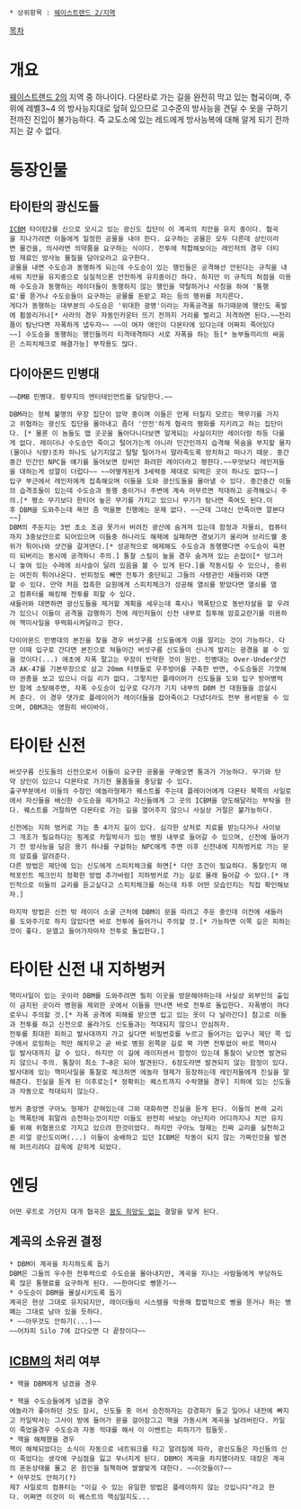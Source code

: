  * 상위항목 : [[웨이스트랜드 2/지역]]

[[목차]]

= 개요 =
[[웨이스트랜드 2]]의 지역 중 하나이다. 다몬타로 가는 길을 완전히 막고 있는 협곡이며, 주위에 레벨3~4 의 방사능지대로 덮혀 있으므로 고수준의 방사능을 견딜 수 옷을 구하기 전까진 진입이 불가능하다. 즉 교도소에 있는 레드에게 방사능복에 대해 알게 되기 전까지는 갈 수 없다. 

= 등장인물 =
== 타이탄의 광신도들 ==
 [[ICBM]] 타이탄2를 신으로 모시고 있는 광신도 집단이 이 계곡의 치안을 유지 중이다. 협곡을 지나가려면 이들에게 일정한 공물을 내야 한다. 요구하는 공물은 모두 다른데 상인이라면 물건을, 의사라면 의약품을 요구하는 식이다. 전투에 적합해보이는 레인저의 경우 더티밤 재료인 방사능 물질을 담아오라고 요구한다. 
 공물을 내면 수도승과 동행하게 되는데 수도승이 있는 행인들은 공격해선 안된다는 규칙을 내세워 치안을 유지중으로 실질적으론 안전하게 유지중이긴 하다. 하지만 이 규칙의 허점을 이용해 수도승과 동행하는 레이더들이 동행하지 않는 행인을 약탈하거나 사칭을 하여 '통행료'를 뜯거나 수도승들이 요구하는 공물를 돈받고 파는 등의 행위를 저지른다.
 게다가 동행하는 대부분의 수도승은 '위대한 광명'이라는 자폭공격을 하기때문에 행인도 폭발에 휩쓸리거나[* 사라의 경우 자동인카운터 뜨기 전까지 거리를 벌리고 저격하면 된다.~~전리품이 탐난다면 자폭하게 냅두자~~ ~~이 여자 애인이 다몬타에 있다는데 어짜피 죽어있다~~] 수도승을 동행하는 행인들끼리 티격태격하다 서로 자폭을 하는 등[* 농부들끼리의 싸움은 스피치체크로 해결가능] 부작용도 많다.


== 다이아몬드 민병대 ==
 ~~DMB 민병대. 황무지의 엔터테인먼트를 담당한다.~~

 DBM라는 정체 불명의 무장 집단이 암약 중이며 이들은 언제 터질지 모르는 핵무기를 가지고 위협하는 광신도 집단을 몰아내고 좀더 '안전'하게 협곡의 평화를 지키려고 하는 집단이다. [* 물론 이 놈들도 맵 곳곳을 돌아다니다보면 알게되는 사실이지만 레이더랑 하등 다를게 없다. 레이더나 수도승만 죽이고 털어가는게 아니라 민간인까지 습격해 목숨을 부지할 물자(물이나 식량)조차 하나도 남기지않고 탈탈 털어가서 말라죽도록 방치하고 떠나기 때문. 중간중간 민간인 NPC들 얘기를 들어보면 장비만 화려한 레이더라고 평한다.~~무엇보다 레인저들을 대하는게 성깔이 더럽다~~ ~~어떻게된게 3세력중 제대로 되먹은 곳이 하나도 없다~~]
 입구 부근에서 레인저에게 접촉해오며 이들을 도와 광신도들을 몰아낼 수 있다. 중간중간 이들의 습격조들이 있는데 수도승과 동행 중이거나 주변에 계속 머무르면 적대하고 공격해오니 주의.[* 평소 무기보다 한티어 높은 무기를 가지고 있으니 무기가 탐나면 죽여도 된다.이후 DBM을 도와주는데 욕만 좀 먹을뿐 진행에는 문제 없다. ~~근데 그대신 안죽이면 깔본다~~]
 DBM의 주둔지는 3번 초소 조금 못가서 버려진 광산에 숨겨져 있는데 함정과 자물쇠, 컴퓨터까지 3중보안으로 되어있으며 이들중 하나라도 해제에 실패하면 경보기가 울리며 브리드웰 중위가 튀어나와 샷건을 갈겨댄다.[* 성공적으로 해제해도 수도승과 동행했다면 수도승이 육편이 되버리는 동시에 공격하니 주의.] 통찰 스킬이 높을 경우 숨겨져 있는 손잡이[* 덩그러니 놓여 있는 수레에 쇠사슬이 달려 있음을 볼 수 있게 된다.]를 작동시킬 수 있으나, 중위는 여전히 튀어나온다. 반피정도 빼면 전투가 중단되고 그들의 사령관인 새들러와 대면할 수 있다. 만약 처음 접촉한 요원에게 스피치체크가 성공해 열쇠를 받았다면 열쇠를 열고 컴퓨터를 해킹해 전투를 피할 수 있다.
 새들러와 대면하면 광신도들을 제거할 계획을 세우는데 혹시나 핵폭탄으로 동반자살을 할 우려가 있으니 이들이 공격을 감행하기 전에 레인저들이 신전 내부로 침투해 암호교란기를 이용하여 핵미사일을 무력화시켜달라고 한다.

 다이아몬드 민병대의 본진을 찾을 경우 버섯구름 신도들에게 이를 알리는 것이 가능하다. 다만 이때 입구로 간다면 본진으로 쳐들어간 버섯구름 신도들이 신나게 발리는 광경을 볼 수 있을 것이다(...) 애초에 자폭 말고는 무장이 빈약한 것이 원인. 민병대는 Over-Under샷건과 AK-47를 기본무장으로 삼고 20mm 터렛들로 우주방어를 구축한 반면, 수도승들은 기껏해야 권총을 쏘고 있으니 이길 리가 없다. 그렇지만 플레이어가 신도들을 도와 입구 방어병력만 함께 소탕해주면, 자폭 수도승이 입구로 다가가 기지 내부의 DBM 전 대원들을 끔살시켜 준다. 이 경우 댓가로 플레이어가 레이더들을 잡아죽이고 다녔더라도 전부 용서받을 수 있으며, DBM과는 영원히 바이바이.  

= 타이탄 신전 =
 버섯구름 신도들의 신전으로서 이들이 요구한 공물을 구해오면 통과가 가능하다. 무기와 탄약 상인이 있으니 다몬타로 가기전 물품들을 충당할 수 있다. 
 출구부분에서 이들의 수장인 에놀라형제가 퀘스트를 주는데 플레이어에게 다몬타 북쪽의 사일로에서 자신들을 배신한 수도승을 제거하고 자신들에게 그 곳의 ICBM을 양도해달라는 부탁을 한다. 퀘스트를 거절하면 다몬타로 가는 길을 열어주지 않으니 사실상 거절은 불가능하다. 

 신전에는 지하 벙커로 가는 총 4가지 길이 있다. 심각한 상처로 치료를 받는다거나 사이보그 개조가 필요하다는 핑계로 카일박사가 있는 병원 내부로 들어갈 수 있으며, 신전에 들어가기 전 방사능을 담은 용기 하나를 구걸하는 NPC에게 주면 이후 신전내에 지하벙커로 가는 문의 암호를 알려준다.
 다른 방법은 제단에 있는 신도에게 스피치체크를 하면[* 다만 조건이 필요하다. 통찰인지 매력포인트 체크인지 정확한 방법 추가바람] 지하벙커로 가는 길로 몰래 들어갈 수 있다.[* 개인적으로 이들의 교리를 듣고싶다고 스피치체크를 하는데 차후 어떤 모습인지는 직접 확인해보자.]

 마지막 방법은 신전 밖 레이더 소굴 근처에 DBM이 문을 따려고 주둔 중인데 이전에 새들러를 도와주기로 하지 않았다면 바로 전투에 들어가니 주의할 것.[* 가능하면 이쪽 길은 피하는것이 좋다. 문열고 들어가자마자 전투로 돌입한다.]

= 타이탄 신전 내 지하벙커 =
 핵미사일이 있는 곳이라 DBM를 도와주려면 필히 이곳을 방문해야하는데 사실상 외부인의 출입이 금지된 곳이라 병원을 제외한 곳에서 이들을 만나면 바로 전투로 돌입한다. 자폭병이 까다로우니 주의할 것.[* 자폭 공격에 피해를 받으면 입고 있는 옷이 다 날라간다] 참고로 이들과 전투를 하고 신전으로 올라가도 신도들과는 적대되지 않으니 안심하자.
 전투를 최대한 피하고 발사대까지 가고 싶다면 비밀번호를 누르고 들어가는 입구나 제단 쪽 입구에서 로밍하는 적만 해치우고 곧 바로 병원 왼쪽문 길로 쭉 가면 전투없이 바로 핵미사일 발사대까지 갈 수 있다. 하지만 이 길에 레이저센서 함정이 있는데 통찰이 낮으면 발견되지 않으니 주의. 통찰이 최소 7~8은 되야 발견된다. 6정도라면 발견되지 않는 함정이 있다.
 발사대에 있는 핵미사일을 통찰로 체크하면 에놀라 형제가 등장하는데 레인저들에게 진실을 말해준다. 진실을 듣게 된 이후로는[* 정확히는 퀘스트까지 수락했을 경우] 지하에 있는 신도들과 자동으로 적대되지 않는다.

 벙커 중앙엔 구아노 형제가 갇혀있는데 그와 대화하면 진실을 듣게 된다. 이들의 본래 교리는 핵폭탄에 휘말려 승천하는것이지만 이들도 완전히 바보는 아닌지라 어디까지나 치안 유지를 위해 위협용으로 가지고 있으려 한것이었다. 하지만 구아노 형제는 진짜 교리를 실천하고픈 리얼 광신도이며(...) 이들이 숭배하고 있던 ICBM은 작동이 되지 않는 가짜인것을 발견해 퍼뜨리려다 감옥에 갇히게 되었다.  

= 엔딩 =
 어떤 루트로 가던지 대개 협곡은 [[꿈도 희망도 없어|꿈도 희망도 없는]] 결말을 맞게 된다.
== 계곡의 소유권 결정 ==
 * DBM이 계곡을 차지하도록 돕기
 DBM은 그들의 우수한 전투력으로 수도승을 몰아내지만, 계곡을 지나는 사람들에게 부당하도록 많은 통행료를 요구하게 된다. ~~한마디로 삥뜯기~~
 * 수도승이 DBM을 몰살시키도록 돕기
 계곡은 현상 그대로 유지되지만, 레이더들이 시스템을 악용해 합법적으로 삥을 뜯거나 하는 병폐는 그대로 남아 있을 듯하다.
 * ~~아무것도 안하기(...)~~
 ~~어차피 Silo 7에 갔다오면 다 끝장이다~~
== [[ICBM]]의 처리 여부 == 
 * 핵을 DBM에게 넘겼을 경우

 * 핵을 수도승들에게 넘겼을 경우
 에놀라가 좋아하던 것도 잠시, 신도들 중 어서 승천하자는 강경파가 들고 일어나 내전에 빠지고 카일박사는 그사이 방에 들어가 문을 걸어잠그고 핵을 가동시켜 계곡을 날려버린다. 카일이 죽었을경우 수도승과 자동 적대를 해서 이 이벤트는 피하기가 힘들듯.
 * 핵을 해체했을 경우
 핵이 해체되었다는 소식이 자동으로 네트워크를 타고 알려짐에 따라, 광신도들은 자신들의 신이 죽었다는 생각에 구심점을 잃고 무너지게 된다. DBM이 계곡을 차지했더라도 대장은 계곡의 혼돈상태를 몰고 온 원인을 질책하며 쌀쌀맞게 대한다. ~~이것들이?~~
 * 아무것도 안하기(?)
 제7 사일로의 컴퓨터는 "이길 수 있는 유일한 방법은 플레이하지 않는 것입니다"라고 한다. 어쩌면 이것이 이 퀘스트의 핵심일지도...


